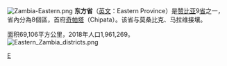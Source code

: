 [[File:Zambia-Eastern.png|thumb]]
'''东方省'''（[[英文|英文]]：Eastern Province）是[[赞比亚|赞比亚]]9[[省|省]]之一，省內分為8個區，首府[[奇帕塔|奇帕塔]]（Chipata）。该省与莫桑比克、马拉维接壤。

面积69,106平方公里，2018年人口1,961,269。
[[File:Eastern_Zambia_districts.png|thumb]]

{{coord|display=title}}
{{Zambia-geo-stub}}
{{赞比亚行政区划}}

[[Category:赞比亚行政区划|E]]